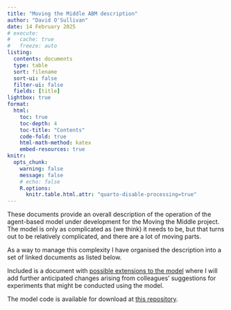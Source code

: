 ```yaml
---
title: "Moving the Middle ABM description"
author: "David O'Sullivan"
date: 14 February 2025
# execute: 
#   cache: true
#   freeze: auto
listing:
  contents: documents
  type: table
  sort: filename
  sort-ui: false
  filter-ui: false
  fields: [title]
lightbox: true
format:
  html:
    toc: true
    toc-depth: 4
    toc-title: "Contents"
    code-fold: true
    html-math-method: katex
    embed-resources: true
knitr:
  opts_chunk: 
    warning: false
    message: false
    # echo: false
    R.options: 
      knitr.table.html.attr: "quarto-disable-processing=true"
---
```


These documents provide an overall description of the operation of the agent-based model under development for the Moving the Middle project. The model is only as complicated as (we think) it needs to be, but that turns out to be relatively complicated, and there are a lot of moving parts. 

As a way to manage this complexity I have organised the description into a set of linked documents as listed below.

Included is a document with [possible extensions to the model](documents/06-possible-extensions.qmd) where I will add further anticipated changes arising from colleagues' suggestions for experiments that might be conducted using the model.

The model code is available for download at [this repository](https://github.com/DOSull/moving-the-middle-abm).

<!-- ::: {.callout-note collapse="true"}
#### Update History

| Date | Changes
|:-|:------
| 2025-02-14 | Initial post.                       

::: -->

